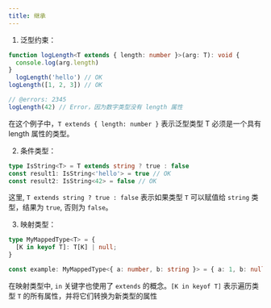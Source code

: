 ```yaml
---
title: 继承
---
```


1. 泛型约束：

```ts twoslash
function logLength<T extends { length: number }>(arg: T): void {
  console.log(arg.length)
}
  logLength('hello') // OK
logLength([1, 2, 3]) // OK

// @errors: 2345
logLength(42) // Error，因为数字类型没有 length 属性
```

在这个例子中，`T extends { length: number }` 表示泛型类型 T 必须是一个具有 length 属性的类型。

2. 条件类型：

```ts twoslash
type IsString<T> = T extends string ? true : false 
const result1: IsString<'hello'> = true // OK
const result2: IsString<42> = false // OK
```

这里, `T extends string ? true : false` 表示如果类型 `T` 可以赋值给 `string` 类型，结果为 `true`, 否则为 `false`。

3. 映射类型：

```ts twoslash
type MyMappedType<T> = {
  [K in keyof T]: T[K] | null;
}

const example: MyMappedType<{ a: number, b: string }> = { a: 1, b: null }
```

在映射类型中, `in` 关键字也使用了 `extends` 的概念。`[K in keyof T]` 表示遍历类型 `T` 的所有属性，并将它们转换为新类型的属性
